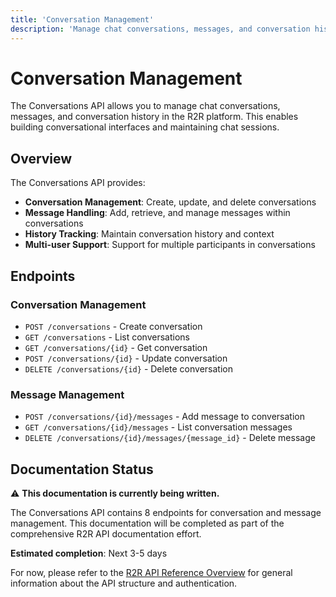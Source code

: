```yaml
---
title: 'Conversation Management'
description: 'Manage chat conversations, messages, and conversation history'
---
```


# Conversation Management

The Conversations API allows you to manage chat conversations, messages, and conversation history in the R2R platform. This enables building conversational interfaces and maintaining chat sessions.

## Overview

The Conversations API provides:

- **Conversation Management**: Create, update, and delete conversations
- **Message Handling**: Add, retrieve, and manage messages within conversations
- **History Tracking**: Maintain conversation history and context
- **Multi-user Support**: Support for multiple participants in conversations

## Endpoints

### Conversation Management

- `POST /conversations` - Create conversation
- `GET /conversations` - List conversations
- `GET /conversations/{id}` - Get conversation
- `POST /conversations/{id}` - Update conversation
- `DELETE /conversations/{id}` - Delete conversation

### Message Management

- `POST /conversations/{id}/messages` - Add message to conversation
- `GET /conversations/{id}/messages` - List conversation messages
- `DELETE /conversations/{id}/messages/{message_id}` - Delete message

## Documentation Status

⚠️ **This documentation is currently being written.** 

The Conversations API contains 8 endpoints for conversation and message management. This documentation will be completed as part of the comprehensive R2R API documentation effort.

**Estimated completion**: Next 3-5 days

For now, please refer to the [R2R API Reference Overview](./r2r-api-reference) for general information about the API structure and authentication. 